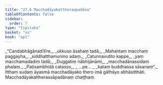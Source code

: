```yaml
---
title: "27.6 Macchadāyakattheraapadāna"
tableOfContents: false
sidebar:
  order: 7
type: "tipitaka"
basket: "su"
book: "ap1"
---
```



<DynamicBreadcrumb />

<Division number="23" book="ap1">

<Paragraph number="3190" type="verses" book="ap1">
_“Candabhāgānadītīre,_  
_ukkuso āsahaṃ tadā;_  
_Mahantaṃ macchaṃ paggayha,_  
_siddhatthamunino adaṃ._  

</Paragraph>

</Division>
<Division number="24" book="ap1">

<Paragraph number="3191" type="verses" book="ap1">
_Catunnavutito kappe,_  
_yaṃ macchamadadiṃ tadā;_  
_Duggatiṃ nābhijānāmi,_  
_macchadānassidaṃ phalaṃ._  

</Paragraph>

</Division>
<Division number="25" book="ap1">

<Paragraph number="3192" type="verses" book="ap1">
_Paṭisambhidā catasso,_  
_ …pe… _  
_kataṃ buddhassa sāsanaṃ”._  

</Paragraph>

<Paragraph number="3193" book="ap1">
Itthaṃ sudaṃ āyasmā macchadāyako thero imā gāthāyo abhāsitthāti.

</Paragraph>
</Division>

<Paragraph number="3194" type="center" book="ap1">
Macchadāyakattherassāpadānaṃ chaṭṭhaṃ.
</Paragraph>